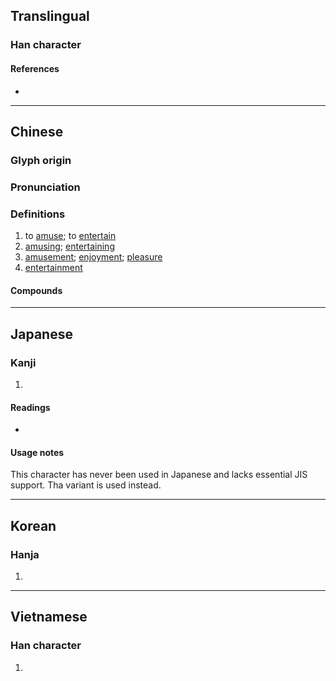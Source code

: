 {{also|娱|娯}}
{{character info}}
{{character info|0x2F863}}
==Translingual==
{{Han simplified forms|娛|娯|娱}}

===Han character===
{{Han char|rn=38|rad=女|as=07|sn=10|four=46481|canj=VRVK|ids=⿰女吳,⿰女吴}}

====References====
* {{Han ref|kx=0262.190|dkj=06307|dj=0529.090|hdz=21051.081|uh=5A1B|ud=23067|bh=AE54|bd=44628}}

----

==Chinese==
{{zh-forms|s=娱|alt=娯}}

===Glyph origin===
{{Han etym}}

===Pronunciation===
{{zh-pron
|m=yú
|c=jyu4
|h=gd=ngu2
|mn=qz,tw,xm:gû/zz:gî/tw:gô͘/twv:ngô͘
|mn-t=u5
|mc=y
|oc=y
|cat=
}}

===Definitions===
{{zh-hanzi}}

# to [[amuse]]; to [[entertain]]
# [[amusing]]; [[entertaining]]
# [[amusement]]; [[enjoyment]]; [[pleasure]]
# [[entertainment]]

====Compounds====
{{zh-der|動心娛目|娛娛|娛悅|娛樂|娛樂場所|娛樂片|娛樂稅|娛老|娛親|怡然自娛|悅心娛目|悅目娛心|戲綵娛親|文娛活動|歡娛|綵衣娛親|老萊娛親|耳目之娛|自娛|自娛娛人|逍遙自娛}}

----

==Japanese==

===Kanji===
{{ja-kanji|grade=|rs=女07}}

# {{rfdef|ja|sort=女07}}

====Readings====
* {{ja-readings|on=[[ご]] (go), [[く]] (ku)|kun=[[たのしむ]] (tanoshimu)}}

====Usage notes====
This character has never been used in Japanese and lacks essential JIS support. Tha variant {{m|ja|娯}} is used instead.

----

==Korean==

===Hanja===
{{ko-hanja|hangeul=오|rv=o|mr=o}}

# {{rfdef|ko|sort=女07}}

----

==Vietnamese==

===Han character===
{{vi-hantu|[[ngu]]|rs=女07}}

# {{rfdef|vi|sort=女07}}